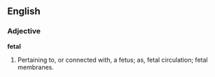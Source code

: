 ==English==

===Adjective===

'''fetal'''

#Pertaining to, or connected with, a fetus; as, fetal circulation; fetal membranes.